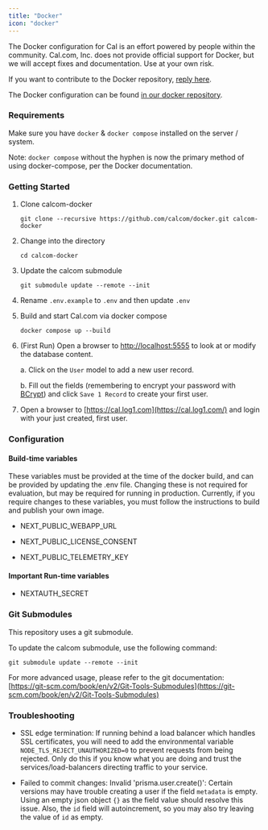 ```yaml
---
title: "Docker"
icon: "docker"
---
```


The Docker configuration for Cal is an effort powered by people within the community. Cal.com, Inc. does not provide official support for Docker, but we will accept fixes and documentation. Use at your own risk.

If you want to contribute to the Docker repository, [reply here](https://github.com/calcom/docker/discussions/32).

The Docker configuration can be found [in our docker repository](https://github.com/calcom/docker).

### Requirements

Make sure you have `docker` & `docker compose` installed on the server / system.

Note: `docker compose` without the hyphen is now the primary method of using docker-compose, per the Docker documentation.

### Getting Started

1. Clone calcom-docker
    
    ```
    git clone --recursive https://github.com/calcom/docker.git calcom-docker
    ```

2. Change into the directory
    
    ```
    cd calcom-docker
    ```

3. Update the calcom submodule
    
    ```
    git submodule update --remote --init
    ```

4. Rename `.env.example` to `.env` and then update `.env`

5. Build and start Cal.com via docker compose
    
    ```
    docker compose up --build
    ```

6. (First Run) Open a browser to [http://localhost:5555](http://localhost:5555/) to look at or modify the database content.
    
    a. Click on the `User` model to add a new user record.
    
    b. Fill out the fields (remembering to encrypt your password with [BCrypt](https://bcrypt-generator.com/)) and click `Save 1 Record` to create your first user.

7. Open a browser to [https://cal.log1.com](https://cal.log1.com/) and login with your just created, first user.

### Configuration

#### Build-time variables

These variables must be provided at the time of the docker build, and can be provided by updating the .env file. Changing these is not required for evaluation, but may be required for running in production. Currently, if you require changes to these variables, you must follow the instructions to build and publish your own image.

* NEXT_PUBLIC_WEBAPP_URL

* NEXT_PUBLIC_LICENSE_CONSENT

* NEXT_PUBLIC_TELEMETRY_KEY

#### Important Run-time variables

* NEXTAUTH_SECRET

### Git Submodules

This repository uses a git submodule.

To update the calcom submodule, use the following command:

```
git submodule update --remote --init
```

For more advanced usage, please refer to the git documentation: [https://git-scm.com/book/en/v2/Git-Tools-Submodules](https://git-scm.com/book/en/v2/Git-Tools-Submodules)

### Troubleshooting

* SSL edge termination: If running behind a load balancer which handles SSL certificates, you will need to add the environmental variable `NODE_TLS_REJECT_UNAUTHORIZED=0` to prevent requests from being rejected. Only do this if you know what you are doing and trust the services/load-balancers directing traffic to your service.

* Failed to commit changes: Invalid 'prisma.user.create()': Certain versions may have trouble creating a user if the field `metadata` is empty. Using an empty json object `{}` as the field value should resolve this issue. Also, the `id` field will autoincrement, so you may also try leaving the value of `id` as empty.